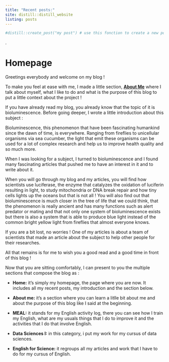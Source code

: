 ```yaml
---
title: "Recent posts:"
site: distill::distill_website
listing: posts
---
```


```r
#distill::create_post("my post") # use this fonction to create a new post
```
  
.  
  
# Homepage

Greetings everybody and welcome on my blog ! 

To make you feel at ease with me, I made a little section, [**About Me**](https://bastiendt.github.io/BastienDT_blog/posts/about/) where I talk about myself, what I like to do and what is the purpose of this blog to put a little context about the project !

If you have already read my blog, you already know that the topic of it is bioluminescence. Before going deeper, I wrote a little introduction about this subject :


Bioluminescence, this phenomenon that have been fascinating humankind since the dawn of time, is everywhere. Ranging from fireflies to unicellular organisms via sea cucumber, the light that emit these organisms can be used for a lot of complex research and help us to improve health quality and so much more. 


When I was looking for a subject, I turned to bioluminescence and I found many fascinating articles that pushed me to have an interest in it and to write about it. 


When you will go through my blog and my articles, you will find how scientists use luciferase, the enzyme that catalyzes the oxidation of luciferin resulting in light, to study mitochondria or DNA break repair and how tiny cells lights up the oceans but that is not all ! You will also find out that bioluminescence is much closer in the tree of life that we could think, that the phenomenon is really ancient and has many functions such as alert predator or mating and that not only one system of bioluminescence exists but there is also a system that is able to produce blue light instead of the common bright yellow light from fireflies that almost everyone knows.


If you are a bit lost, no worries ! One of my articles is about a team of scientists that made an article about the subject to help other people for their researches.


All that remains is for me to wish you a good read and a good time in front of this blog !


Now that you are sitting comfortably, I can present to you the multiple sections that compose the blog as :

* **Home:** it's simply my homepage, the page where you are now. It includes all my recent posts, my introduction and the section below.

* **About me:** it's a section where you can learn a litlle bit about me and about the purpose of this blog like I said at the beginning.

* **MEAL:** it stands for my English activity log, there you can see how I train my English, what are my usuals things that I do to improve it and the activities that I do that involve English.

* **Data Sciences I:** in this category, i put my work for my cursus of data sciences.

* **English for Science:** it regroups all my articles and work that I have to do for my cursus of English.
